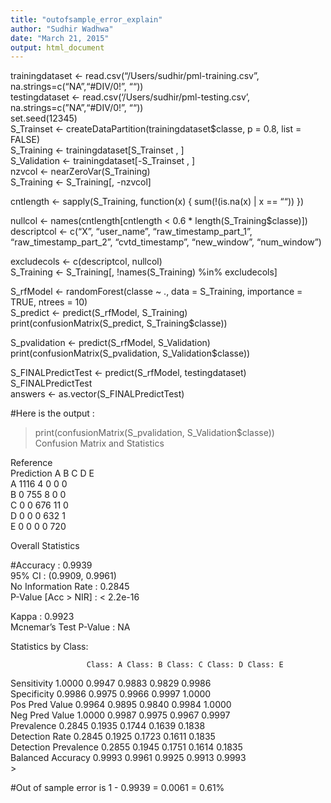 ```yaml
---
title: "outofsample_error_explain"
author: "Sudhir Wadhwa"
date: "March 21, 2015"
output: html_document
---
```

trainingdataset <- read.csv("/Users/sudhir/pml-training.csv", na.strings=c("NA","#DIV/0!", ""))        
testingdataset <- read.csv('/Users/sudhir/pml-testing.csv', na.strings=c("NA","#DIV/0!", ""))    
set.seed(12345)      
S_Trainset <- createDataPartition(trainingdataset$classe, p = 0.8, list = FALSE)     
S_Training <- trainingdataset[S_Trainset , ]    
S_Validation <- trainingdataset[-S_Trainset , ]     
nzvcol <- nearZeroVar(S_Training)      
S_Training <- S_Training[, -nzvcol]      


cntlength <- sapply(S_Training, function(x) {
  sum(!(is.na(x) | x == ""))
})           

nullcol <- names(cntlength[cntlength < 0.6 * length(S_Training$classe)])
descriptcol <- c("X", "user_name", "raw_timestamp_part_1", "raw_timestamp_part_2", 
                 "cvtd_timestamp", "new_window", "num_window")            

excludecols <- c(descriptcol, nullcol)     
S_Training <- S_Training[, !names(S_Training) %in% excludecols]        



S_rfModel <- randomForest(classe ~ ., data = S_Training, importance = TRUE, ntrees = 10)     
S_predict <- predict(S_rfModel, S_Training)          
print(confusionMatrix(S_predict, S_Training$classe))           

S_pvalidation <- predict(S_rfModel, S_Validation)       
print(confusionMatrix(S_pvalidation, S_Validation$classe))          

S_FINALPredictTest <- predict(S_rfModel, testingdataset)      
S_FINALPredictTest          
answers <- as.vector(S_FINALPredictTest)         

#Here is the output :
  
  > print(confusionMatrix(S_pvalidation, S_Validation$classe))      
Confusion Matrix and Statistics      

Reference        
Prediction    A    B    C    D    E      
A 1116    4    0    0    0           
B    0  755    8    0    0           
C    0    0  676   11    0          
D    0    0    0  632    1        
E    0    0    0    0  720        

Overall Statistics             

#Accuracy : 0.9939          
95% CI : (0.9909, 0.9961)            
No Information Rate : 0.2845                     
P-Value [Acc > NIR] : < 2.2e-16               

Kappa : 0.9923                       
Mcnemar's Test P-Value : NA                            

Statistics by Class:           

                     Class: A Class: B Class: C Class: D Class: E          
Sensitivity            1.0000   0.9947   0.9883   0.9829   0.9986          
Specificity            0.9986   0.9975   0.9966   0.9997   1.0000           
Pos Pred Value         0.9964   0.9895   0.9840   0.9984   1.0000          
Neg Pred Value         1.0000   0.9987   0.9975   0.9967   0.9997            
Prevalence             0.2845   0.1935   0.1744   0.1639   0.1838        
Detection Rate         0.2845   0.1925   0.1723   0.1611   0.1835          
Detection Prevalence   0.2855   0.1945   0.1751   0.1614   0.1835        
Balanced Accuracy      0.9993   0.9961   0.9925   0.9913   0.9993           
> 

#Out of sample error is  1 - 0.9939 = 0.0061 = 0.61%            

